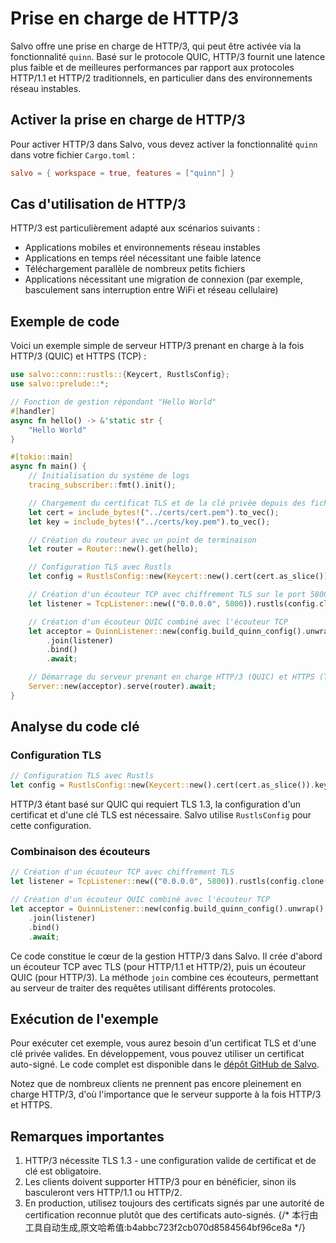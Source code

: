 # Prise en charge de HTTP/3

Salvo offre une prise en charge de HTTP/3, qui peut être activée via la fonctionnalité `quinn`. Basé sur le protocole QUIC, HTTP/3 fournit une latence plus faible et de meilleures performances par rapport aux protocoles HTTP/1.1 et HTTP/2 traditionnels, en particulier dans des environnements réseau instables.

## Activer la prise en charge de HTTP/3

Pour activer HTTP/3 dans Salvo, vous devez activer la fonctionnalité `quinn` dans votre fichier `Cargo.toml` :

```toml
salvo = { workspace = true, features = ["quinn"] }
```

## Cas d'utilisation de HTTP/3

HTTP/3 est particulièrement adapté aux scénarios suivants :

- Applications mobiles et environnements réseau instables
- Applications en temps réel nécessitant une faible latence
- Téléchargement parallèle de nombreux petits fichiers
- Applications nécessitant une migration de connexion (par exemple, basculement sans interruption entre WiFi et réseau cellulaire)

## Exemple de code

Voici un exemple simple de serveur HTTP/3 prenant en charge à la fois HTTP/3 (QUIC) et HTTPS (TCP) :

```rust
use salvo::conn::rustls::{Keycert, RustlsConfig};
use salvo::prelude::*;

// Fonction de gestion répondant "Hello World"
#[handler]
async fn hello() -> &'static str {
    "Hello World"
}

#[tokio::main]
async fn main() {
    // Initialisation du système de logs
    tracing_subscriber::fmt().init();

    // Chargement du certificat TLS et de la clé privée depuis des fichiers PEM embarqués
    let cert = include_bytes!("../certs/cert.pem").to_vec();
    let key = include_bytes!("../certs/key.pem").to_vec();

    // Création du routeur avec un point de terminaison
    let router = Router::new().get(hello);

    // Configuration TLS avec Rustls
    let config = RustlsConfig::new(Keycert::new().cert(cert.as_slice()).key(key.as_slice()));

    // Création d'un écouteur TCP avec chiffrement TLS sur le port 5800
    let listener = TcpListener::new(("0.0.0.0", 5800)).rustls(config.clone());

    // Création d'un écouteur QUIC combiné avec l'écouteur TCP
    let acceptor = QuinnListener::new(config.build_quinn_config().unwrap(), ("0.0.0.0", 5800))
        .join(listener)
        .bind()
        .await;

    // Démarrage du serveur prenant en charge HTTP/3 (QUIC) et HTTPS (TCP)
    Server::new(acceptor).serve(router).await;
}
```

## Analyse du code clé

### Configuration TLS

```rust
// Configuration TLS avec Rustls
let config = RustlsConfig::new(Keycert::new().cert(cert.as_slice()).key(key.as_slice()));
```

HTTP/3 étant basé sur QUIC qui requiert TLS 1.3, la configuration d'un certificat et d'une clé TLS est nécessaire. Salvo utilise `RustlsConfig` pour cette configuration.

### Combinaison des écouteurs

```rust
// Création d'un écouteur TCP avec chiffrement TLS
let listener = TcpListener::new(("0.0.0.0", 5800)).rustls(config.clone());

// Création d'un écouteur QUIC combiné avec l'écouteur TCP
let acceptor = QuinnListener::new(config.build_quinn_config().unwrap(), ("0.0.0.0", 5800))
    .join(listener)
    .bind()
    .await;
```

Ce code constitue le cœur de la gestion HTTP/3 dans Salvo. Il crée d'abord un écouteur TCP avec TLS (pour HTTP/1.1 et HTTP/2), puis un écouteur QUIC (pour HTTP/3). La méthode `join` combine ces écouteurs, permettant au serveur de traiter des requêtes utilisant différents protocoles.

## Exécution de l'exemple

Pour exécuter cet exemple, vous aurez besoin d'un certificat TLS et d'une clé privée valides. En développement, vous pouvez utiliser un certificat auto-signé. Le code complet est disponible dans le [dépôt GitHub de Salvo](https://github.com/salvo-rs/salvo/tree/main/examples/hello-h3).

Notez que de nombreux clients ne prennent pas encore pleinement en charge HTTP/3, d'où l'importance que le serveur supporte à la fois HTTP/3 et HTTPS.

## Remarques importantes

1. HTTP/3 nécessite TLS 1.3 - une configuration valide de certificat et de clé est obligatoire.
2. Les clients doivent supporter HTTP/3 pour en bénéficier, sinon ils basculeront vers HTTP/1.1 ou HTTP/2.
3. En production, utilisez toujours des certificats signés par une autorité de certification reconnue plutôt que des certificats auto-signés.
{/* 本行由工具自动生成,原文哈希值:b4abbc723f2cb070d8584564bf96ce8a */}